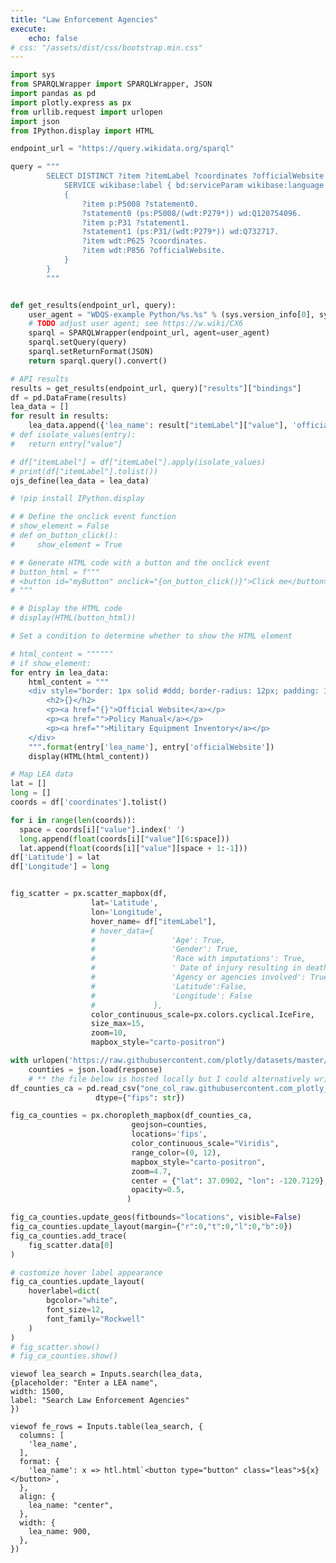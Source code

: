 ```yaml
---
title: "Law Enforcement Agencies"
execute: 
    echo: false
# css: "/assets/dist/css/bootstrap.min.css"
---
```


```python
import sys
from SPARQLWrapper import SPARQLWrapper, JSON
import pandas as pd
import plotly.express as px
from urllib.request import urlopen
import json
from IPython.display import HTML
```

```python
endpoint_url = "https://query.wikidata.org/sparql"

query = """
        SELECT DISTINCT ?item ?itemLabel ?coordinates ?officialWebsite WHERE {
            SERVICE wikibase:label { bd:serviceParam wikibase:language "en". }
            {
                ?item p:P5008 ?statement0.
                ?statement0 (ps:P5008/(wdt:P279*)) wd:Q120754096.
                ?item p:P31 ?statement1.
                ?statement1 (ps:P31/(wdt:P279*)) wd:Q732717.
                ?item wdt:P625 ?coordinates.
                ?item wdt:P856 ?officialWebsite.
            }
        }
        """


def get_results(endpoint_url, query):
    user_agent = "WDQS-example Python/%s.%s" % (sys.version_info[0], sys.version_info[1])
    # TODO adjust user agent; see https://w.wiki/CX6
    sparql = SPARQLWrapper(endpoint_url, agent=user_agent)
    sparql.setQuery(query)
    sparql.setReturnFormat(JSON)
    return sparql.query().convert()

# API results
results = get_results(endpoint_url, query)["results"]["bindings"]
df = pd.DataFrame(results)
lea_data = []
for result in results:
    lea_data.append({'lea_name': result["itemLabel"]["value"], 'officialWebsite': result["officialWebsite"]["value"]})
# def isolate_values(entry):
#   return entry["value"]

# df["itemLabel"] = df["itemLabel"].apply(isolate_values)
# print(df["itemLabel"].tolist())
ojs_define(lea_data = lea_data)
``` 

```python
# !pip install IPython.display

# # Define the onclick event function
# show_element = False
# def on_button_click():
#     show_element = True

# # Generate HTML code with a button and the onclick event
# button_html = f"""
# <button id="myButton" onclick="{on_button_click()}">Click me</button>
# """

# # Display the HTML code
# display(HTML(button_html))

# Set a condition to determine whether to show the HTML element

# html_content = """"""
# if show_element:
for entry in lea_data:
    html_content = """
    <div style="border: 1px solid #ddd; border-radius: 12px; padding: 10px; margin: 10px;">
        <h2>{}</h2>
        <p><a href="{}">Official Website</a></p>
        <p><a href="">Policy Manual</a></p>
        <p><a href="">Military Equipment Inventory</a></p>
    </div>
    """.format(entry['lea_name'], entry['officialWebsite'])
    display(HTML(html_content)) 
```

```python
# Map LEA data
lat = []
long = []
coords = df['coordinates'].tolist()

for i in range(len(coords)):
  space = coords[i]["value"].index(' ')
  long.append(float(coords[i]["value"][6:space]))
  lat.append(float(coords[i]["value"][space + 1:-1]))
df['Latitude'] = lat
df['Longitude'] = long  


fig_scatter = px.scatter_mapbox(df, 
                  lat='Latitude',
                  lon='Longitude',
                  hover_name= df["itemLabel"],
                  # hover_data={ 
                  #                 'Age': True, 
                  #                 'Gender': True, 
                  #                 'Race with imputations': True, 
                  #                 ' Date of injury resulting in death (month/day/year)': True, 
                  #                 'Agency or agencies involved': True,
                  #                 'Latitude':False,
                  #                 'Longitude': False
                  #             },
                  color_continuous_scale=px.colors.cyclical.IceFire, 
                  size_max=15, 
                  zoom=10,
                  mapbox_style="carto-positron")

with urlopen('https://raw.githubusercontent.com/plotly/datasets/master/geojson-counties-fips.json') as response:
    counties = json.load(response)
    # ** the file below is hosted locally but I could alternatively write code that removes all the non-CA fip codes from the DF 
df_counties_ca = pd.read_csv("one_col_raw.githubusercontent.com_plotly_datasets_master_fips-unemp-16.csv",  
                   dtype={"fips": str})

fig_ca_counties = px.choropleth_mapbox(df_counties_ca, 
                           geojson=counties, 
                           locations='fips',
                           color_continuous_scale="Viridis",
                           range_color=(0, 12),
                           mapbox_style="carto-positron",
                           zoom=4.7, 
                           center = {"lat": 37.0902, "lon": -120.7129},
                           opacity=0.5,
                          )

fig_ca_counties.update_geos(fitbounds="locations", visible=False)
fig_ca_counties.update_layout(margin={"r":0,"t":0,"l":0,"b":0})
fig_ca_counties.add_trace(
    fig_scatter.data[0]
)

# customize hover label appearance
fig_ca_counties.update_layout(
    hoverlabel=dict(
        bgcolor="white",
        font_size=12,
        font_family="Rockwell"
    )
)
# fig_scatter.show()
# fig_ca_counties.show()
```

```ojs
viewof lea_search = Inputs.search(lea_data, 
{placeholder: "Enter a LEA name", 
width: 1500,
label: "Search Law Enforcement Agencies"
})

viewof fe_rows = Inputs.table(lea_search, {
  columns: [
    'lea_name',
  ],
  format: {
    'lea_name': x => htl.html`<button type="button" class="leas">${x}</button>`,
  },
  align: {
    lea_name: "center",
  },
  width: {
    lea_name: 900,
  },
})
```



```{=html}
<!-- add event listeners to buttons -->
<script>
    // 1) Event listener for buttons
    // select element 
    let lea_buttons = document.querySelectorAll('.leas');
    const outputCells = document.querySelectorAll('.cell');
    const tableCell = outputCells[2];

    lea_buttons.forEach((btn) => {
        btn.addEventListener("click", myFunction);
    });

    function myFunction() {
        // hide table
        tableCell.style.display = 'none';
        // show content for only the element clicked

        // highlight correct LEA spot on plotly map 

        // show back arrow button that will show the map as before and the table of all LEAs

    }

    // 2) Event listener for back arrow button
</script>
```
